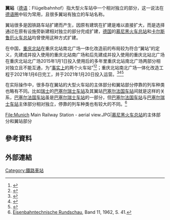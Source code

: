 {{noteTA
|G1=DE
}}

{{About|[[铁路车站|铁路车站]]的一个种类||翼站}}{{Expand language|de}}'''翼站'''（[[德语|德语]]：Flügelbahnhof）指大型火车站中一个相对独立的部分，这一说法在[[德語圈|德语圈]]中较为常用，且很多翼站有独立的车站名称。

翼站很多是因铁路车站扩建而产生，因原有建筑在扩建是难以直接扩大，而是选择通过在原有设施旁新建相对独立的部分完成扩建，[[德国|德国]]的[[慕尼黑火车总站|慕尼黑火车总站]]和[[卡尔斯鲁厄火车总站|卡尔斯鲁厄火车总站]]均曾使用这种方式扩建。

在中国，[[重庆北站|重庆北站]]在重庆北站南北广场一体化改造前的布局较为符合“翼站”的定义，先建成并投入使用的重庆北站南广场和后先建成并投入使用的重庆北站北广场在重庆北站北广场2015年1月1日投入使用后的多年里重庆北站南北广场两部分相对独立且不能互通，为“[[De_facto|事实上]]的两个火车站”<ref name="mmp1">{{cite news|author=张珺|url=http://www.cqrb.cn/html/cqrb/2015-01/02/002/content_80591.htm|title=重庆北站北广场昨起投运,部分旅客“找不着北” 3700多位旅客错过列车|publisher=[[重庆日报|重庆日报]]|date=2015-01-02|accessdate=2015-10-14|archive-date=2017-03-05|archive-url=https://web.archive.org/web/20170305002443/http://www.cqrb.cn/html/cqrb/2015-01/02/002/content_80591.htm|dead-url=yes}}</ref><ref name="mmp2">{{cite news|url=http://cq.sina.com.cn/news/b/2015-01-02/detail-icesifvy2494478.shtml|title=坐动车高铁都是到北站房哦 昨日3700多人误车|publisher=重庆商报|date=2015-01-02|accessdate=2015-10-14|archive-date=2019-06-07|archive-url=https://web.archive.org/web/20190607182824/http://cq.sina.com.cn/news/b/2015-01-02/detail-icesifvy2494478.shtml|dead-url=no}}</ref>；重庆北站南北广场一体化改造工程于2021年1月6日完工，并于2021年1月20日投入运营。<ref>{{Cite web|title=重庆北站南广场封闭改造 2021年实现南北广场联通 _光明网|url=https://difang.gmw.cn/cq/2019-07/11/content_32989623.htm|accessdate=2021-02-20|work=difang.gmw.cn|archive-date=2019-07-14|archive-url=https://web.archive.org/web/20190714074114/http://difang.gmw.cn/cq/2019-07/11/content_32989623.htm|dead-url=no}}</ref><ref>{{Cite web|title=重庆北站南广场十二时辰：坚守最后一班岗 是她的告别-新华网|url=http://m.xinhuanet.com/cq/2019-07/11/c_1124737810.htm|accessdate=2021-02-20|work=m.xinhuanet.com|archive-date=2019-07-14|archive-url=https://web.archive.org/web/20190714074110/http://m.xinhuanet.com/cq/2019-07/11/c_1124737810.htm|dead-url=no}}</ref><ref>{{Cite web|title=颜值更高更方便！重庆北站升级改造完成明起投入使用|url=http://cq.sina.com.cn/news/b/2021-01-19/detail-ikftssan8278246.shtml|accessdate=2021-02-20|work=cq.sina.com.cn|archive-date=2021-01-20|archive-url=https://web.archive.org/web/20210120115255/http://cq.sina.com.cn/news/b/2021-01-19/detail-ikftssan8278246.shtml|dead-url=no}}</ref>

在实际操作中，很多存在翼站的大型火车站的主体部分和翼站部分停靠的列车种类也略有不同。比如[[瑞士|瑞士]]的[[巴塞尔瑞士车站|巴塞尔瑞士车站]]及其翼站[[巴塞尔法国车站|巴塞尔法国车站]]间就是这样的关系，[[巴塞尔法国车站|巴塞尔法国车站]]虽是[[巴塞尔瑞士车站|巴塞尔瑞士车站]]的一部分，但[[巴塞尔法国车站|巴塞尔法国车站]]与[[巴塞尔瑞士车站|巴塞尔瑞士车站]]主体部分相对独立，停靠的列车种类也有较大的不同。<ref>[[Eisenbahntechnische_Rundschau|Eisenbahntechnische Rundschau]], Band 11, 1962, S. 41.</ref><gallery widths="260" heights="200">
File:Munich Main Railway Station - aerial view.JPG|[[慕尼黑火车总站|慕尼黑火车总站]]的主体部分和翼站部分 
</gallery>







== 參考資料 ==
{{Reflist|2}}


== 外部連結 ==
{{鐵道線路配置}}
{{鐵路}}
[[Category:鐵路車站|Category:鐵路車站]]